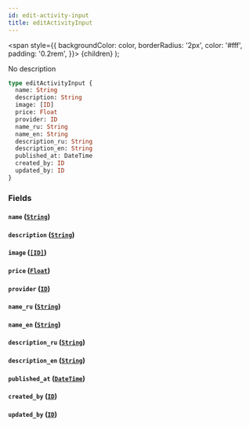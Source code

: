 ```yaml
---
id: edit-activity-input
title: editActivityInput
---
```


<span
style={{
      backgroundColor: color,
      borderRadius: '2px',
      color: '#fff',
      padding: '0.2rem',
    }}>
{children}
</span>
);

No description

```graphql
type editActivityInput {
  name: String
  description: String
  image: [ID]
  price: Float
  provider: ID
  name_ru: String
  name_en: String
  description_ru: String
  description_en: String
  published_at: DateTime
  created_by: ID
  updated_by: ID
}
```

### Fields

#### `name` ([`String`](/v1/scalars/string))

#### `description` ([`String`](/v1/scalars/string))

#### `image` ([`[ID]`](/v1/scalars/id))

#### `price` ([`Float`](/v1/scalars/float))

#### `provider` ([`ID`](/v1/scalars/id))

#### `name_ru` ([`String`](/v1/scalars/string))

#### `name_en` ([`String`](/v1/scalars/string))

#### `description_ru` ([`String`](/v1/scalars/string))

#### `description_en` ([`String`](/v1/scalars/string))

#### `published_at` ([`DateTime`](/v1/scalars/date-time))

#### `created_by` ([`ID`](/v1/scalars/id))

#### `updated_by` ([`ID`](/v1/scalars/id))
